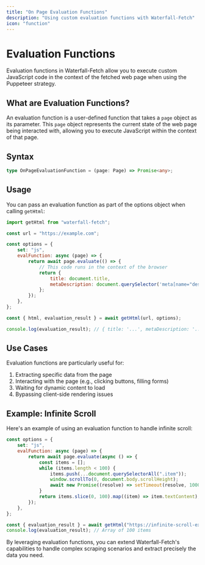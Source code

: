 ```yaml
---
title: "On Page Evaluation Functions"
description: "Using custom evaluation functions with Waterfall-Fetch"
icon: "function"
---
```


# Evaluation Functions

Evaluation functions in Waterfall-Fetch allow you to execute custom JavaScript code in the context of the fetched web page when using the Puppeteer strategy.

## What are Evaluation Functions?

An evaluation function is a user-defined function that takes a `page` object as its parameter. This `page` object represents the current state of the web page being interacted with, allowing you to execute JavaScript within the context of that page.

## Syntax

```typescript
type OnPageEvaluationFunction = (page: Page) => Promise<any>;
```

## Usage

You can pass an evaluation function as part of the options object when calling `getHtml`:

```javascript
import getHtml from "waterfall-fetch";

const url = "https://example.com";

const options = {
	set: "js",
	evalFunction: async (page) => {
		return await page.evaluate(() => {
			// This code runs in the context of the browser
			return {
				title: document.title,
				metaDescription: document.querySelector('meta[name="description"]')?.content,
			};
		});
	},
};

const { html, evaluation_result } = await getHtml(url, options);

console.log(evaluation_result); // { title: '...', metaDescription: '...' }
```

## Use Cases

Evaluation functions are particularly useful for:

1. Extracting specific data from the page
2. Interacting with the page (e.g., clicking buttons, filling forms)
3. Waiting for dynamic content to load
4. Bypassing client-side rendering issues

## Example: Infinite Scroll

Here's an example of using an evaluation function to handle infinite scroll:

```javascript
const options = {
	set: "js",
	evalFunction: async (page) => {
		return await page.evaluate(async () => {
			const items = [];
			while (items.length < 100) {
				items.push(...document.querySelectorAll(".item"));
				window.scrollTo(0, document.body.scrollHeight);
				await new Promise((resolve) => setTimeout(resolve, 1000));
			}
			return items.slice(0, 100).map((item) => item.textContent);
		});
	},
};

const { evaluation_result } = await getHtml("https://infinite-scroll-example.com", options);
console.log(evaluation_result); // Array of 100 items
```

By leveraging evaluation functions, you can extend Waterfall-Fetch's capabilities to handle complex scraping scenarios and extract precisely the data you need.
